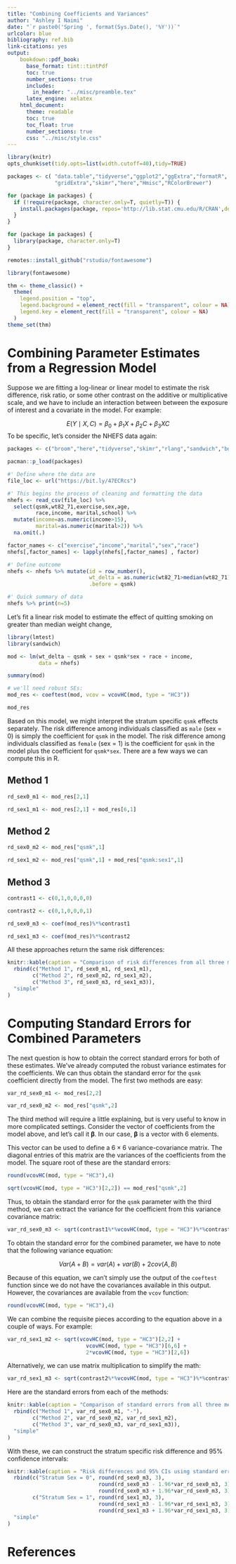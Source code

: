 ```yaml
---
title: "Combining Coefficients and Variances"
author: "Ashley I Naimi"
date: "`r paste0('Spring ', format(Sys.Date(), '%Y'))`"
urlcolor: blue
bibliography: ref.bib
link-citations: yes
output:
    bookdown::pdf_book:
      base_format: tint::tintPdf
      toc: true
      number_sections: true
      includes:
        in_header: "../misc/preamble.tex"
      latex_engine: xelatex
    html_document:
      theme: readable
      toc: true
      toc_float: true
      number_sections: true
      css: "../misc/style.css"
---
```


```r
library(knitr)
opts_chunk$set(tidy.opts=list(width.cutoff=40),tidy=TRUE)

packages <- c( "data.table","tidyverse","ggplot2","ggExtra","formatR",
               "gridExtra","skimr","here","Hmisc","RColorBrewer")

for (package in packages) {
  if (!require(package, character.only=T, quietly=T)) {
    install.packages(package, repos='http://lib.stat.cmu.edu/R/CRAN',dependencies=T)
  }
}

for (package in packages) {
  library(package, character.only=T)
}

remotes::install_github("rstudio/fontawesome")

library(fontawesome)

thm <- theme_classic() +
  theme(
    legend.position = "top",
    legend.background = element_rect(fill = "transparent", colour = NA),
    legend.key = element_rect(fill = "transparent", colour = NA)
  )
theme_set(thm)
```

\newpage
\onehalfspacing

# Combining Parameter Estimates from a Regression Model

Suppose we are fitting a log-linear or linear model to estimate the risk difference, risk ratio, or some other contrast on the additive or multiplicative scale, and we have to include an interaction between between the exposure of interest and a covariate in the model. For example:

$$E(Y \mid X, C) = \beta_0 + \beta_1 X + \beta_2 C + \beta_3 XC$$
To be specific, let's consider the NHEFS data again:

```r

packages <- c("broom","here","tidyverse","skimr","rlang","sandwich","boot", "kableExtra")

pacman::p_load(packages)

#' Define where the data are
file_loc <- url("https://bit.ly/47ECRcs")

#' This begins the process of cleaning and formatting the data
nhefs <- read_csv(file_loc) %>% 
  select(qsmk,wt82_71,exercise,sex,age,
         race,income, marital,school) %>% 
  mutate(income=as.numeric(income>15),
         marital=as.numeric(marital>2)) %>% 
  na.omit(.)

factor_names <- c("exercise","income","marital","sex","race")
nhefs[,factor_names] <- lapply(nhefs[,factor_names] , factor)

#' Define outcome
nhefs <- nhefs %>% mutate(id = row_number(), 
                          wt_delta = as.numeric(wt82_71>median(wt82_71)),
                          .before = qsmk)

#' Quick summary of data
nhefs %>% print(n=5)

```

Let's fit a linear risk model to estimate the effect of quitting smoking on greater than median weight change,

```r

library(lmtest)
library(sandwich)

mod <- lm(wt_delta ~ qsmk + sex + qsmk*sex + race + income,
          data = nhefs)

summary(mod)

# we'll need robust SEs:
mod_res <- coeftest(mod, vcov = vcovHC(mod, type = "HC3"))

mod_res

```

Based on this model, we might interpret the stratum specific `qsmk` effects separately. The risk difference among individuals classified as `male` (sex = 0) is simply the coefficient for `qsmk` in the model. The risk difference among individuals classified as `female` (sex = 1) is the coefficient for `qsmk` in the model plus the coefficient for `qsmk*sex`. There are a few ways we can compute this in R. 

## Method 1

```r

rd_sex0_m1 <- mod_res[2,1]

rd_sex1_m1 <- mod_res[2,1] + mod_res[6,1]

```

## Method 2

```r

rd_sex0_m2 <- mod_res["qsmk",1]

rd_sex1_m2 <- mod_res["qsmk",1] + mod_res["qsmk:sex1",1]

```

## Method 3

```r

contrast1 <- c(0,1,0,0,0,0)

contrast2 <- c(0,1,0,0,0,1)

rd_sex0_m3 <- coef(mod_res)%*%contrast1

rd_sex1_m3 <- coef(mod_res)%*%contrast2

```

All these approaches return the same risk differences:

```r
knitr::kable(caption = "Comparison of risk differences from all three methods.",
  rbind(c("Method 1", rd_sex0_m1, rd_sex1_m1),
        c("Method 2", rd_sex0_m2, rd_sex1_m2),
        c("Method 3", rd_sex0_m3, rd_sex1_m3)),
  "simple"
)
```

# Computing Standard Errors for Combined Parameters

The next question is how to obtain the correct standard errors for both of these estimates. We've already computed the robust variance estimates for the coefficients. We can thus obtain the standard error for the `qsmk` coefficient directly from the model. The first two methods are easy:

```r

var_rd_sex0_m1 <- mod_res[2,2]

var_rd_sex0_m2 <- mod_res["qsmk",2]

```

The third method will require a little explaining, but is very useful to know in more complicated settings. Consider the vector of coefficients from the model above, and let's call it $\mathbf{\beta}$. In our case, $\mathbf{\beta}$ is a vector with 6 elements. 

This vector can be used to define a $6\times 6$ variance-covariance matrix. The diagonal entries of this matrix are the variances of the coefficients from the model. The square root of these are the standard errors:

```r

round(vcovHC(mod, type = "HC3"),4)

sqrt(vcovHC(mod, type = "HC3")[2,2]) == mod_res["qsmk",2]

```

Thus, to obtain the standard error for the `qsmk` parameter with the third method, we can extract the variance for the coefficient from this variance covariance matrix:

```r

var_rd_sex0_m3 <- sqrt(contrast1%*%vcovHC(mod, type = "HC3")%*%contrast1)

```

To obtain the standard error for the combined parameter, we have to note that the following variance equation:

$$Var(A + B) = var(A) + var(B) + 2cov(A,B)$$

Because of this equation, we can't simply use the output of the `coeftest` function since we do not have the covariances available in this output. However, the covariances are available from the `vcov` function:

```r

round(vcovHC(mod, type = "HC3"),4)

```

We can combine the requisite pieces according to the equation above in a couple of ways. For example:

```r

var_rd_sex1_m2 <- sqrt(vcovHC(mod, type = "HC3")[2,2] + 
                         vcovHC(mod, type = "HC3")[6,6] + 
                         2*vcovHC(mod, type = "HC3")[2,6])

```

Alternatively, we can use matrix multiplication to simplify the math:

```r

var_rd_sex1_m3 <- sqrt(contrast2%*%vcovHC(mod, type = "HC3")%*%contrast2)

```

Here are the standard errors from each of the methods:

```r
knitr::kable(caption = "Comparison of standard errors from all three methods.",
  rbind(c("Method 1", var_rd_sex0_m1, "-"),
        c("Method 2", var_rd_sex0_m2, var_rd_sex1_m2),
        c("Method 3", var_rd_sex0_m3, var_rd_sex1_m3)),
  "simple"
)
```

With these, we can construct the stratum specific risk difference and 95% confidence intervals:

```r
knitr::kable(caption = "Risk differences and 95% CIs using standard errors obtained from method 3.",
  rbind(c("Stratum Sex = 0", round(rd_sex0_m3, 3), 
                             round(rd_sex0_m3 - 1.96*var_rd_sex0_m3, 3), 
                             round(rd_sex0_m3 + 1.96*var_rd_sex0_m3, 3)),
        c("Stratum Sex = 1", round(rd_sex1_m3, 3), 
                             round(rd_sex1_m3 - 1.96*var_rd_sex1_m3, 3), 
                             round(rd_sex1_m3 + 1.96*var_rd_sex1_m3, 3))),
  "simple"
)
```


# References